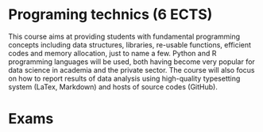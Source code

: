 
# Programing technics (6 ECTS)

  This course  aims at providing students with fundamental programming concepts including data structures, libraries, re-usable functions, efficient codes and memory allocation, just to name a few. Python and R programming languages will be used, both having become very popular for data science in academia and the private sector. The course will also focus on how to report results of data analysis using high-quality typesetting system (LaTex, Markdown) and hosts of source codes (GitHub).



# Exams